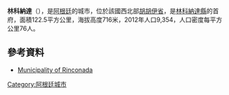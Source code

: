 {{Coord|32|50|22|S|70|41|14|W|display=title}}

'''林科納達'''（{{lang-es|Rinconada}}），是[[阿根廷|阿根廷]]的城市，位於該國西北部[[胡胡伊省|胡胡伊省]]，是[[林科納達縣|林科納達縣]]的首府，面積122.5平方公里，海拔高度716米，2012年人口9,354，人口密度每平方公里76人。

==參考資料==
* {{es icon}} [http://www.munirinconada.cl/ Municipality of Rinconada] {{Wayback|url=http://www.munirinconada.cl/ |date=20150514045854 }}

{{Argentina-geo-stub}}
[[Category:阿根廷城市|Category:阿根廷城市]]